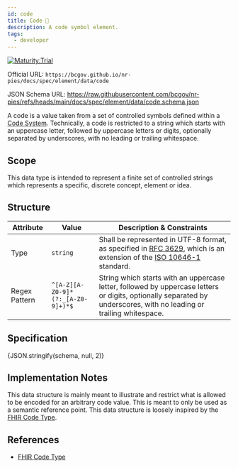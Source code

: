 ```yaml
---
id: code
title: Code 🔬
description: A code symbol element.
tags:
  - developer
---
```




[![Maturity:Trial](https://img.shields.io/badge/Maturity-Trial-green)](/docs/spec#maturity)

Official URL: `https://bcgov.github.io/nr-pies/docs/spec/element/data/code`

JSON Schema URL: https://raw.githubusercontent.com/bcgov/nr-pies/refs/heads/main/docs/spec/element/data/code.schema.json

A code is a value taken from a set of controlled symbols defined within a [Code System](/docs/category/code-system).
Technically, a code is restricted to a string which starts with an uppercase letter, followed by uppercase letters or
digits, optionally separated by underscores, with no leading or trailing whitespace.

## Scope

This data type is intended to represent a finite set of controlled strings which represents a specific, discrete
concept, element or idea.

## Structure

| Attribute     | Value                             | Description & Constraints                                                                                                                                                                                      |
| ------------- | --------------------------------- | -------------------------------------------------------------------------------------------------------------------------------------------------------------------------------------------------------------- |
| Type          | `string`                          | Shall be represented in UTF-8 format, as specified in [RFC 3629](https://datatracker.ietf.org/doc/html/rfc3629), which is an extension of the [ISO 10646-1](https://www.iso.org/standard/76835.html) standard. |
| Regex Pattern | `^[A-Z][A-Z0-9]*(?:_[A-Z0-9]+)*$` | String which starts with an uppercase letter, followed by uppercase letters or digits, optionally separated by underscores, with no leading or trailing whitespace.                                            |

## Specification

<Tabs queryString="tab">
  <TabItem
    value="schema"
    label="Schema"
    default
  >
    <JSONSchemaViewer
      resolverOptions={generateResolverOptions({ remote: true })}
      schema={schema}
      viewerOptions={{ showExamples: true }}
    />
  </TabItem>
  <TabItem
    value="source"
    label="Source"
  >
    <CodeBlock
      language="json"
      showLineNumbers
    >
      {JSON.stringify(schema, null, 2)}
    </CodeBlock>
  </TabItem>
</Tabs>

## Implementation Notes

This data structure is mainly meant to illustrate and restrict what is allowed to be encoded for an arbitrary code
value. This is meant to only be used as a semantic reference point. This data structure is loosely inspired by the
[FHIR Code Type](https://www.hl7.org/fhir/datatypes.html#code).

## References

- [FHIR Code Type](https://www.hl7.org/fhir/datatypes.html#code)
